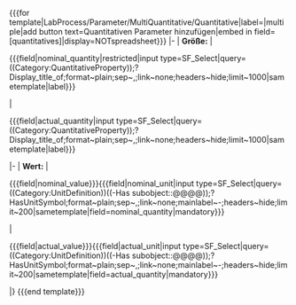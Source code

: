 <includeonly><nowiki>{{{for template|LabProcess/Parameter/MultiQuantitative/Quantitative|label=|multiple|add button text=Quantitativen Parameter hinzufügen|embed in field=</nowiki>{{{template}}}<nowiki>[quantitatives]|display=NOTspreadsheet}}}</nowiki>
{{LabProcess/Step/Form/Param/Multi/Header}}
|-
| '''Größe:'''
<!-- Update Trigger not working reliable --><!-- | <nowiki>{{{field|nominal_quantity|values from category=QuantitativeProperty|input type=combobox|restricted}}}</nowiki>
| <nowiki>{{{field|actual_quantity|values from category=QuantitativeProperty|input type=combobox}}}</nowiki> -->
| <div class='sfselect-restricted'><nowiki>{{{field|</nowiki>nominal_quantity<nowiki>|restricted|input type=SF_Select|query=</nowiki>((Category:QuantitativeProperty))<nowiki>;?Display_title_of;format~plain;sep~,;link~none;headers~hide;limit~1000|sametemplate|label}}}</nowiki></div>
| <div><nowiki>{{{field|</nowiki>actual_quantity<nowiki>|input type=SF_Select|query=</nowiki>((Category:QuantitativeProperty))<nowiki>;?Display_title_of;format~plain;sep~,;link~none;headers~hide;limit~1000|sametemplate|label}}}</nowiki></div> 
|-
| '''Wert:'''
| <div class='sfselect-restricted tiny-input'><nowiki>{{{field|</nowiki>nominal_value<nowiki>}}}</nowiki><nowiki>{{{field|</nowiki>nominal_unit<nowiki>|input type=SF_Select|query=((Category:UnitDefinition))((-Has subobject::@@@@));?HasUnitSymbol;format~plain;sep~,;link~none;mainlabel~-;headers~hide;limit~200|sametemplate|field=nominal_quantity|mandatory}}}</nowiki></div> 
| <div class='tiny-input'><nowiki>{{{field|</nowiki>actual_value<nowiki>}}}</nowiki><nowiki>{{{field|</nowiki>actual_unit<nowiki>|input type=SF_Select|query=((Category:UnitDefinition))((-Has subobject::@@@@));?HasUnitSymbol;format~plain;sep~,;link~none;mainlabel~-;headers~hide;limit~200|sametemplate|field=actual_quantity|mandatory}}}</nowiki></div> 
|}
<nowiki>{{{end template}}}</nowiki></includeonly>